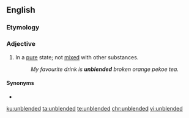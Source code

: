 ==English==

===Etymology===
{{prefix|en|un|blended}}

===Adjective===
{{en-adj|-}}

# In a [[pure]] state; not [[mixed]] with other substances.
#: ''My favourite drink is '''unblended''' broken orange pekoe tea.''

====Synonyms====
* {{l|en|nonblended}}

[[ku:unblended]]
[[ta:unblended]]
[[te:unblended]]
[[chr:unblended]]
[[vi:unblended]]